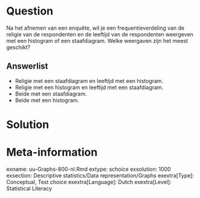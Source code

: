 
Question
========
  
Na het afnemen van een enquête, wil je een frequentieverdeling van de religie van de respondenten en de leeftijd van de respondenten weergeven met een histogram of een staafdiagram. Welke weergaven zijn het meest geschikt?
  
Answerlist
----------
* Religie met een staafdiagram en leeftijd met een histogram.
* Religie met een histogram en leeftijd met een staafdiagram.
* Beide met een staafdiagram.
* Beide met een histogram.


Solution
========


Meta-information
================
exname: uu-Graphs-800-nl.Rmd
extype: schoice
exsolution: 1000
exsection: Descriptive statistics/Data representation/Graphs
exextra[Type]: Conceptual, Test choice
exextra[Language]: Dutch
exextra[Level]: Statistical Literacy
